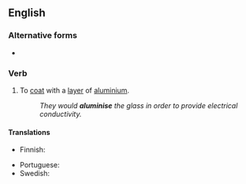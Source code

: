 ==English==

===Alternative forms===
* {{alter|en|aluminize||US|Canada|Oxford}}

===Verb===
{{en-verb|aluminis}}

# {{lb|en|transitive}} To [[coat]] with a [[layer]] of [[aluminium]].
#: ''They would '''aluminise''' the glass in order to provide electrical conductivity.''

====Translations====
{{trans-top|to coat}}
* Finnish: {{t|fi|aluminoida}}
{{trans-mid}}
* Portuguese: {{t|pt|aluminizar}}
* Swedish: {{t+|sv|aluminera}}
{{trans-bottom}}